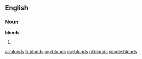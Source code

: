 ==English==

===Noun===
'''blonds'''
# {{plural of|blond}}

[[ar:blonds]]
[[fr:blonds]]
[[mg:blonds]]
[[my:blonds]]
[[nl:blonds]]
[[simple:blonds]]